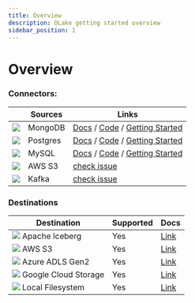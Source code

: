 ```yaml
---
title: Overview
description: OLake getting started overview
sidebar_position: 1
---
```


# Overview

### Connectors: 


| | Sources | Links | 
| ---| --------| ----- |
| <img src="/img/logo/mongodb.webp"  className="mt-3"  height={20} /> |  MongoDB  | [Docs](../connectors/mongodb/overview) / [Code](https://github.com/datazip-inc/olake/tree/master/drivers/mongodb) / [Getting Started](../getting-started/mongodb) |
| <img src="/img/logo/postgres.png"  className="mt-3"  height={20} /> | Postgres | [Docs](../connectors/postgres/overview) / [Code](https://github.com/datazip-inc/olake/tree/master/drivers/postgres) / [Getting Started](../getting-started/postgres) |
| <img src="/img/logo/mysql.png"  className="mt-3"  height={20} /> | MySQL |   [Docs](../connectors/mysql/overview) / [Code](https://github.com/datazip-inc/olake/tree/master/drivers/mysql) / [Getting Started](../getting-started/mysql) | 
| <img src="/img/logo/s3.png"  className="mt-3"  height={20} /> | AWS S3 |   [check issue](https://github.com/datazip-inc/olake/issues/86) | 
| <img src="/img/logo/kafka.png"  className="mt-3"  height={20} /> | Kafka |    [check issue](https://github.com/datazip-inc/olake/issues/87) | 


### Destinations

| Destination       | Supported | Docs | 
|-------------------|-----------| ---- | 
| <img src="/img/logo/iceberg.png"  className="mt-3"  height={20} /> Apache Iceberg           | Yes       | [Link](../writers/iceberg/overview) |
| <img src="/img/logo/s3.png"  className="mt-3"  height={20} /> AWS S3                | Yes       | [Link](../writers/s3/overview) |
| <img src="/img/logo/azure-adls.png"  className="mt-3"  height={20} /> Azure ADLS Gen2                | Yes       | [Link](../writers/azure-adls/overview) |
| <img src="/img/logo/gcs.png"  className="mt-3"  height={20} /> Google Cloud Storage                | Yes       | [Link](../writers/gcs/overview) |
| <img src="/img/logo/local.png"  className="mt-3"  height={20} /> Local Filesystem  | Yes       | [Link](../writers/local) |


